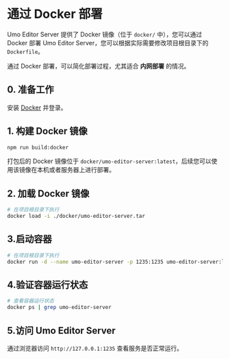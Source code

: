 # 通过 Docker 部署

Umo Editor Server 提供了 Docker 镜像（位于 `docker/` 中），您可以通过 Docker 部署 Umo Editor Server，您可以根据实际需要修改项目根目录下的 `Dockerfile`。

通过 Docker 部署，可以简化部署过程，尤其适合 **内网部署** 的情况。

## 0. 准备工作

安装 [Docker](https://www.docker.com/) 并登录。

## 1. 构建 Docker 镜像

```sh npm2yarn
npm run build:docker
```

打包后的 Docker 镜像位于 `docker/umo-editor-server:latest`，后续您可以使用该镜像在本机或者服务器上进行部署。

## 2. 加载 Docker 镜像

```bash
# 在项目根目录下执行
docker load -i ./docker/umo-editor-server.tar
```
## 3.启动容器

```bash
# 在项目根目录下执行
docker run -d --name umo-editor-server -p 1235:1235 umo-editor-server:latest
```

## 4.验证容器运行状态

```bash
# 查看容器运行状态
docker ps | grep umo-editor-server
```

## 5.访问 Umo Editor Server

通过浏览器访问 `http://127.0.0.1:1235` 查看服务是否正常运行。
